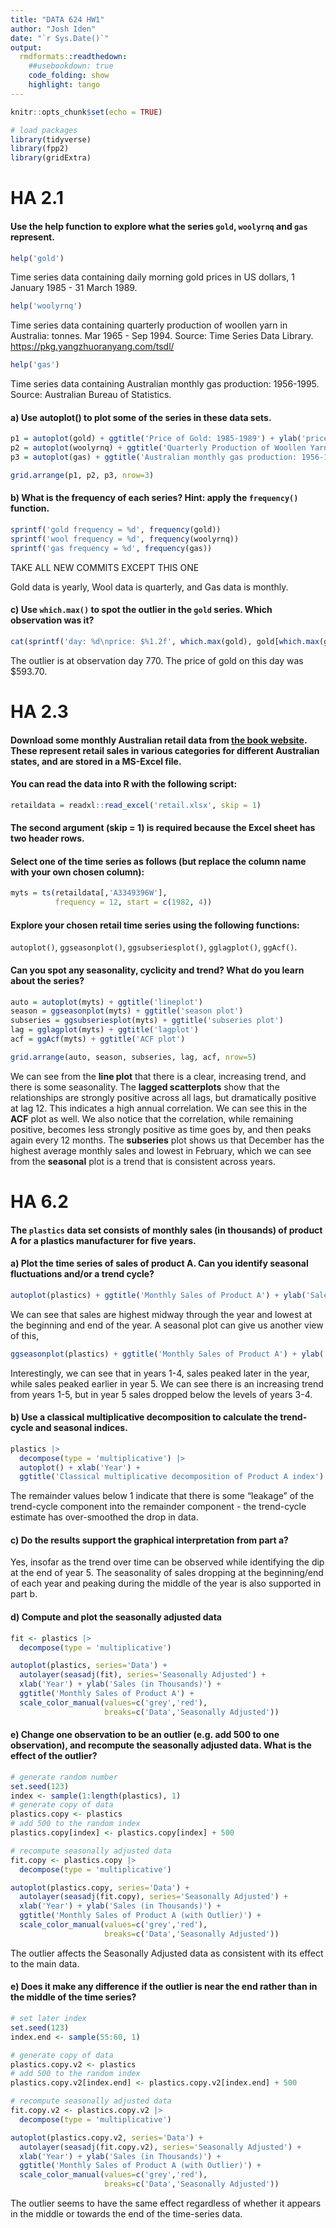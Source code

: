 ```yaml
---
title: "DATA 624 HW1"
author: "Josh Iden"
date: "`r Sys.Date()`"
output: 
  rmdformats::readthedown:
    ##usebookdown: true
    code_folding: show
    highlight: tango
---
```


```r
knitr::opts_chunk$set(echo = TRUE)
```

```r
# load packages 
library(tidyverse)
library(fpp2)
library(gridExtra)
```

# HA 2.1

#### Use the help function to explore what the series `gold`, `woolyrnq` and `gas` represent.

```r
help('gold')
```

Time series data containing daily morning gold prices in US dollars, 1 January 1985 - 31 March 1989.

```r
help('woolyrnq')
```

Time series data containing quarterly production of woollen yarn in Australia: tonnes. Mar 1965 - Sep 1994. Source: Time Series Data Library. <https://pkg.yangzhuoranyang.com/tsdl/>

```r
help('gas')
```

Time series data containing Australian monthly gas production: 1956-1995. Source: Australian Bureau of Statistics.

#### a) Use autoplot() to plot some of the series in these data sets.

```r
p1 = autoplot(gold) + ggtitle('Price of Gold: 1985-1989') + ylab('price') + xlab('')
p2 = autoplot(woolyrnq) + ggtitle('Quarterly Production of Woollen Yarn in Australia: 1965 - 1994') + ylab('tonnes') + xlab('')
p3 = autoplot(gas) + ggtitle('Australian monthly gas production: 1956-1995') + ylab('gas') + xlab('')

grid.arrange(p1, p2, p3, nrow=3)
```

#### b) What is the frequency of each series? Hint: apply the `frequency()` function.

```r
sprintf('gold frequency = %d', frequency(gold))
sprintf('wool frequency = %d', frequency(woolyrnq))
sprintf('gas frequency = %d', frequency(gas))
```
TAKE ALL NEW COMMITS EXCEPT THIS ONE

Gold data is yearly, Wool data is quarterly, and Gas data is monthly.

#### c) Use `which.max()` to spot the outlier in the `gold` series. Which observation was it?

```r
cat(sprintf('day: %d\nprice: $%1.2f', which.max(gold), gold[which.max(gold)]))
```

The outlier is at observation day 770. The price of gold on this day was \$593.70.

# HA 2.3

#### Download some monthly Australian retail data from [the book website](https://otexts.com/fpp2/extrafiles/retail.xlsx). These represent retail sales in various categories for different Australian states, and are stored in a MS-Excel file.

#### You can read the data into R with the following script:

```r
retaildata = readxl::read_excel('retail.xlsx', skip = 1)
```

#### The second argument (skip = 1) is required because the Excel sheet has two header rows.

#### Select one of the time series as follows (but replace the column name with your own chosen column):

```r
myts = ts(retaildata[,'A3349396W'],
          frequency = 12, start = c(1982, 4))
```

#### Explore your chosen retail time series using the following functions:

`autoplot()`, `ggseasonplot()`, `ggsubseriesplot()`, `gglagplot()`, `ggAcf()`.

#### Can you spot any seasonality, cyclicity and trend? What do you learn about the series?

```r
auto = autoplot(myts) + ggtitle('lineplot')
season = ggseasonplot(myts) + ggtitle('season plot')
subseries = ggsubseriesplot(myts) + ggtitle('subseries plot')
lag = gglagplot(myts) + ggtitle('lagplot') 
acf = ggAcf(myts) + ggtitle('ACF plot')

grid.arrange(auto, season, subseries, lag, acf, nrow=5)
```

We can see from the **line plot** that there is a clear, increasing trend, and there is some seasonality. The **lagged scatterplots** show that the relationships are strongly positive across all lags, but dramatically positive at lag 12. This indicates a high annual correlation. We can see this in the **ACF** plot as well. We also notice that the correlation, while remaining positive, becomes less strongly positive as time goes by, and then peaks again every 12 months. The **subseries** plot shows us that December has the highest average monthly sales and lowest in February, which we can see from the **seasonal** plot is a trend that is consistent across years.

# HA 6.2

#### The `plastics` data set consists of monthly sales (in thousands) of product A for a plastics manufacturer for five years.

#### a) Plot the time series of sales of product A. Can you identify seasonal fluctuations and/or a trend cycle?

```r
autoplot(plastics) + ggtitle('Monthly Sales of Product A') + ylab('Sales (in Thousands)') + xlab('Year')
```

We can see that sales are highest midway through the year and lowest at the beginning and end of the year. A seasonal plot can give us another view of this,

```r
ggseasonplot(plastics) + ggtitle('Monthly Sales of Product A') + ylab('Sales (in Thousands)') + xlab('Year')
```

Interestingly, we can see that in years 1-4, sales peaked later in the year, while sales peaked earlier in year 5. We can see there is an increasing trend from years 1-5, but in year 5 sales dropped below the levels of years 3-4.

#### b) Use a classical multiplicative decomposition to calculate the trend-cycle and seasonal indices.

```r
plastics |>
  decompose(type = 'multiplicative') |>
  autoplot() + xlab('Year') +
  ggtitle('Classical multiplicative decomposition of Product A index')
```

The remainder values below 1 indicate that there is some "leakage" of the trend-cycle component into the remainder component - the trend-cycle estimate has over-smoothed the drop in data.

#### c) Do the results support the graphical interpretation from part a?

Yes, insofar as the trend over time can be observed while identifying the dip at the end of year 5. The seasonality of sales dropping at the beginning/end of each year and peaking during the middle of the year is also supported in part b.

#### d) Compute and plot the seasonally adjusted data

```r
fit <- plastics |>
  decompose(type = 'multiplicative')

autoplot(plastics, series='Data') +
  autolayer(seasadj(fit), series='Seasonally Adjusted') +
  xlab('Year') + ylab('Sales (in Thousands)') +
  ggtitle('Monthly Sales of Product A') +
  scale_color_manual(values=c('grey','red'),
                     breaks=c('Data','Seasonally Adjusted'))
```

#### e) Change one observation to be an outlier (e.g. add 500 to one observation), and recompute the seasonally adjusted data. What is the effect of the outlier?

```r
# generate random number
set.seed(123)
index <- sample(1:length(plastics), 1)
# generate copy of data 
plastics.copy <- plastics
# add 500 to the random index 
plastics.copy[index] <- plastics.copy[index] + 500

# recompute seasonally adjusted data 
fit.copy <- plastics.copy |>
  decompose(type = 'multiplicative')

autoplot(plastics.copy, series='Data') +
  autolayer(seasadj(fit.copy), series='Seasonally Adjusted') +
  xlab('Year') + ylab('Sales (in Thousands)') +
  ggtitle('Monthly Sales of Product A (with Outlier)') +
  scale_color_manual(values=c('grey','red'),
                     breaks=c('Data','Seasonally Adjusted'))
```

The outlier affects the Seasonally Adjusted data as consistent with its effect to the main data.

#### e) Does it make any difference if the outlier is near the end rather than in the middle of the time series?

```r
# set later index
set.seed(123)
index.end <- sample(55:60, 1)

# generate copy of data 
plastics.copy.v2 <- plastics
# add 500 to the random index 
plastics.copy.v2[index.end] <- plastics.copy.v2[index.end] + 500

# recompute seasonally adjusted data 
fit.copy.v2 <- plastics.copy.v2 |>
  decompose(type = 'multiplicative')

autoplot(plastics.copy.v2, series='Data') +
  autolayer(seasadj(fit.copy.v2), series='Seasonally Adjusted') +
  xlab('Year') + ylab('Sales (in Thousands)') +
  ggtitle('Monthly Sales of Product A (with Outlier)') +
  scale_color_manual(values=c('grey','red'),
                     breaks=c('Data','Seasonally Adjusted'))
```

The outlier seems to have the same effect regardless of whether it appears in the middle or towards the end of the time-series data.
